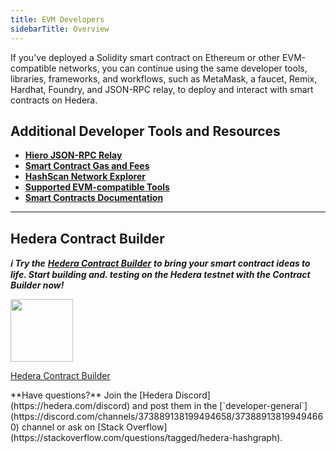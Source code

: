 ```yaml
---
title: EVM Developers
sidebarTitle: Overview
---
```


If you've deployed a Solidity smart contract on Ethereum or other EVM-compatible networks, you can continue using the same developer tools, libraries, frameworks, and workflows, such as MetaMask, a faucet, Remix, Hardhat, Foundry, and JSON-RPC relay, to deploy and interact with smart contracts on Hedera.

<Columns cols={3}>
  <Card
    title="Add Hedera to MetaMask"
    href="/hedera/getting-started-evm-developers/add-hedera-to-metamask"
    arrow
  ></Card>
  <Card
    title="Hedera Testnet Faucet"
    href="/hedera/getting-started-evm-developers/hedera-testnet-faucet"
    arrow
  ></Card>
  <Card
    title="Deploy w/ Contract Builder"
    href="/hedera/getting-started-evm-developers/deploy-your-first-contract-with-hedera-contract-builder"
    arrow
  ></Card>
  <Card
    title="Deploy w/ Remix"
    href="/hedera/getting-started-evm-developers/deploy-a-smart-contract-using-remix"
    arrow
  ></Card>
  <Card
    title="Deploy w/ Hardhat"
    href="/hedera/getting-started-evm-developers/deploy-a-smart-contract-with-hardhat"
    arrow
  ></Card>
  <Card
    title="Deploy w/ Foundry"
    href="/hedera/getting-started-evm-developers/deploy-a-smart-contract-with-foundry"
    arrow
  ></Card>
</Columns>

## Additional Developer Tools and Resources

- [**Hiero JSON-RPC Relay**](/hedera/core-concepts/smart-contracts/json-rpc-relay)
- [**Smart Contract Gas and Fees**](/hedera/core-concepts/smart-contracts/gas-and-fees)
- [**HashScan Network Explorer**](https://hashscan.io/)
- [**Supported EVM-compatible Tools**](https://github.com/hiero-ledger/hiero-json-rpc-relay/tree/main/tools)
- [**Smart Contracts Documentation**](/hedera/core-concepts/smart-contracts)

---

## Hedera Contract Builder

**_ℹ️ Try the_** [**_Hedera Contract Builder_**](https://portal.hedera.com/contract-builder) **_to bring your smart contract ideas to life. Start building and. testing on the Hedera testnet with the Contract Builder now!_**

<a href="https://portal.hedera.com/contract-builder" target="_blank">
  <img
    src="/images/getting-started-evm-developers/contract-builder-screenshot.png"
    noZoom
    height="100"
  />
</a>

<div className="flex justify-center items-center mt-2 mb-10">
  <a href="https://portal.hedera.com/contract-builder">
    <p
      className="text-gray-1000 dark:text-gray-200"
      style={{ marginTop: "-28px", marginBottom: "-8px" }}
    >
      Hedera Contract Builder
    </p>
  </a>
</div>

<Info>
  **Have questions?** Join the [Hedera Discord](https://hedera.com/discord) and
  post them in the
  [`developer-general`](https://discord.com/channels/373889138199494658/373889138199494660)
  channel or ask on [Stack
  Overflow](https://stackoverflow.com/questions/tagged/hedera-hashgraph).
</Info>
